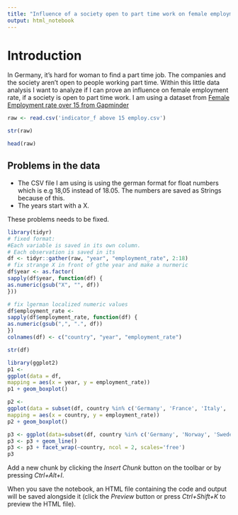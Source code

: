 ```yaml
---
title: "Influence of a society open to part time work on female employment ratio"
output: html_notebook
---
```


# Introduction

In Germany, it's hard for woman to find a part time job. The companies and the society aren't open to people working part time.
Within this little data analysis I want to analyze if I can prove an influence on female employment rate, if a society is open to part time work.
I am using a dataset from [Female Employment rate over 15 from Gapminder](https://docs.google.com/spreadsheets/d/1jsXSKnWgsXvjYyR-4R2b9VKGh22IM70C9WQg74xK8U8/pub?gid=0)



```r
raw <- read.csv('indicator_f above 15 employ.csv')

str(raw)

```
```r

head(raw)

```



## Problems in the data

  - The CSV file I am using is using the german format for float numbers which is e.g 18,05 instead of 18.05. The numbers are saved as Strings because of this.
  - The years start with a X.
  
These problems needs to be fixed.


```r
library(tidyr)
# fixed format:
#Each variable is saved in its own column.
# Each observation is saved in its
df <- tidyr::gather(raw, "year", "employment_rate", 2:18)
# fix strange X in front of gthe year and make a nurmeric
df$year <- as.factor(
sapply(df$year, function(df) {
as.numeric(gsub("X", "", df))
}))

# fix lgerman localized numeric values
df$employment_rate <-
sapply(df$employment_rate, function(df) {
as.numeric(gsub(",", ".", df))
})
colnames(df) <- c("country", "year", "employment_rate")

str(df)

library(ggplot2)
p1 <-
ggplot(data = df,
mapping = aes(x = year, y = employment_rate))
p1 + geom_boxplot() 

```
```r
p2 <-
ggplot(data = subset(df, country %in% c('Germany', 'France', 'Italy', 'Norway', 'Sweden', 'Denmark', 'Spain', 'Australia', 'United States')),
mapping = aes(x = country, y = employment_rate))
p2 + geom_boxplot() 
```

```r
p3 <- ggplot(data=subset(df, country %in% c('Germany', 'Norway', 'Sweden')), mapping= aes(x=year, y=employment_rate, group=1))
p3 <- p3 + geom_line() 
p3 <- p3 + facet_wrap(~country, ncol = 2, scales='free')
p3 

```

Add a new chunk by clicking the *Insert Chunk* button on the toolbar or by pressing *Ctrl+Alt+I*.

When you save the notebook, an HTML file containing the code and output will be saved alongside it (click the *Preview* button or press *Ctrl+Shift+K* to preview the HTML file).
